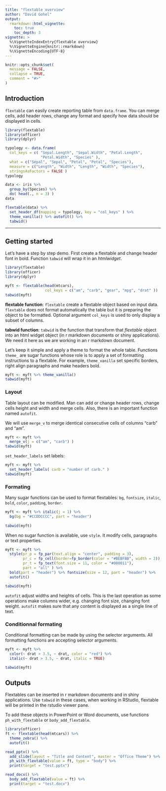 ```yaml
---
title: "flextable overview"
author: "David Gohel"
output: 
  rmarkdown::html_vignette:
    toc: true 
    toc_depth: 3
vignette: >
  %\VignetteIndexEntry{flextable overview}
  %\VignetteEngine{knitr::rmarkdown}
  %\VignetteEncoding{UTF-8}
---
```



```r
knitr::opts_chunk$set(
  message = FALSE,
  collapse = TRUE,
  comment = "#>"
)
```

## Introduction 

`flextable` can easily create reporting table from `data.frame`. You can merge cells, add header rows, change any format and specify how data should be displayed in cells.

```r
library(flextable)
library(officer)
library(dplyr)

typology <- data.frame(
  col_keys = c( "Sepal.Length", "Sepal.Width", "Petal.Length",
                "Petal.Width", "Species" ),
  what = c("Sepal", "Sepal", "Petal", "Petal", "Species"),
  measure = c("Length", "Width", "Length", "Width", "Species"),
  stringsAsFactors = FALSE )
typology

data <- iris %>% 
  group_by(Species) %>% 
  do( head(., n = 3) )
data

flextable(data) %>% 
  set_header_df(mapping = typology, key = "col_keys" ) %>% 
  theme_vanilla() %>% autofit() %>% 
  tabwid()
```

---


## Getting started

Let's have a step by step demo. First create a flextable and change header font in bold. Function `tabwid` will wrap it in an *htmlwidget*.

```r
library(flextable)
library(officer)
library(dplyr)

myft <- flextable(head(mtcars), 
                  col_keys = c("am", "carb", "gear", "mpg", "drat" ))
tabwid(myft)
```

**flextable function**: `flextable` create a flextable object based on input data. `flextable` does not format automatically the table but it is preparing the object to be formatted. Optional argument `col_keys` is used to only display a subset of columns. 

**tabwid function**: `tabwid` is the function that transform that *flextable* object into an html widget object (in r markdown documents or shiny applications). We need it here as we are working in an r markdown document.

Let's keep it simple and apply a theme to format the whole table. Functions `theme_` are sugar functions whose role is to apply a set of formatting instructions to a flextable. For example, `theme_vanilla` set specific borders, right align paragraphs and make headers bold. 

```r
myft <- myft %>% theme_vanilla()
tabwid(myft)
```

### Layout

Table layout can be modified. Man can add or change header rows, change cells height and width and merge cells. Also, there is an important function named `autofit`.

We will use `merge_v` to merge identical consecutive cells of 
columns "carb" and "am".

```r
myft <- myft %>%
  merge_v(j = c("am", "carb") )
tabwid(myft)
```

`set_header_labels` set labels:

```r
myft <- myft %>%
  set_header_labels( carb = "number of carb." )
tabwid(myft)
```



### Formating

Many sugar functions can be used to format flextables: `bg`, `fontsize`, `italic`, `bold`, `color`, `padding`, `border`. 

```r
myft <- myft %>% italic(j = 1) %>% 
  bg(bg = "#CCDDCCCC", part = "header")
  
tabwid(myft)
```

When no sugar function is available, use `style`. It modify cells, paragraphs or text properties. 

```r
myft <- myft %>% 
  style(pr_p = fp_par(text.align = "center", padding = 3), 
        pr_c = fp_cell(border=fp_border(color = "#BEBFBB", width = 2)),
        pr_t = fp_text(font.size = 11, color = "#000011"),
        part = "all" ) %>% 
  bold(part = "header") %>% fontsize(size = 12, part = "header") %>% 
  autofit()

tabwid(myft)
```

`autofit` adjust widths and heights of cells. This is the last operation as some operations make columns wider, e.g. changing font size, changing font weight. `autofit` makes sure that any content is displayed as a single line of text.

### Conditionnal formating

Conditional formatting can be made by using the selector arguments. All formatting functions are accepting selector arguments. 

```r
myft <- myft %>% 
  color(~ drat > 3.5, ~ drat, color = "red") %>% 
  italic(~ drat > 3.5, ~ drat, italic = TRUE) 

tabwid(myft)
```

## Outputs

Flextables can be inserted in r markdown documents and in shiny applications. Use `tabwid` in these cases, when working in RStudio, flextable will be printed in the rstudio viewer pane.

To add these objects in PowerPoint or Word documents, use functions `ph_with_flextable` or `body_add_flextable`. 

```r
library(officer)
ft <- flextable(head(mtcars)) %>% 
  theme_zebra() %>% 
  autofit()

read_pptx() %>% 
  add_slide(layout = "Title and Content", master = "Office Theme") %>% 
  ph_with_flextable(value = ft, type = "body") %>% 
  print(target = "test.pptx")

read_docx() %>% 
  body_add_flextable(value = ft) %>% 
  print(target = "test.docx")
```

